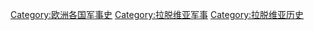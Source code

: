 [[Category:欧洲各国军事史|Category:欧洲各国军事史]]
[[Category:拉脱维亚军事|Category:拉脱维亚军事]]
[[Category:拉脱维亚历史|Category:拉脱维亚历史]]